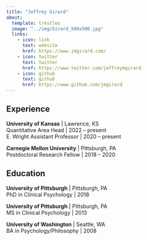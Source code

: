 ```yaml
---
title: "Jeffrey Girard"
about:
  template: trestles
  image: "../img/Girard_500x500.jpg"
  links:
    - icon: link
      text: website
      href: https://www.jmgirard.com/
    - icon: twitter
      text: twitter
      href: https://www.twitter.com/jeffreymgirard
    - icon: github
      text: github
      href: https://www.github.com/jmgirard
---
```


## Experience

**University of Kansas** | Lawrence, KS<br />
Quantitative Area Head | 2022 – present<br />
E. Wright Assistant Professor | 2020 – present

**Carnegie Mellon University** | Pittsburgh, PA<br />
Postdoctoral Research Fellow | 2018 – 2020

## Education

**University of Pittsburgh** | Pittsburgh, PA<br />
PhD in Clinical Psychology | 2018

**University of Pittsburgh** | Pittsburgh, PA<br />
MS in Clinical Psychology | 2013

**University of Washington** | Seattle, WA<br />
BA in Psychology/Philosophy | 2008
